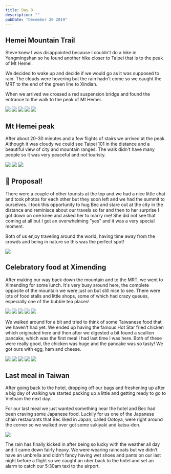 ```yaml
---
title: Day 8
description: ""
pubDate: "December 20 2019"
---
```



## Hemei Mountain Trail

Steve knew I was disappointed because I couldn't do a hike in Yangmingshan so he found another hike closer to Taipei that is to the peak of Mt Hemei.

We decided to wake up and decide if we would go as it was supposed to rain. The clouds were hovering but the rain hadn't come so we caught the MRT to the end of the green line to Xindian.

When we arrived we crossed a red suspension bridge and found the entrance to the walk to the peak of Mt Hemei.

<Grid columns={6}>
  <Img
    src="/src/content/travel/2019-taiwan-vietnam/assets/049115b87a3e4ae58105e460dbbf2d42.jpg"
    aspectRatio={1}
    colSpan={2}
  />
  <Img
    src="/src/content/travel/2019-taiwan-vietnam/assets/c1fbce8c410541909042321afa2ecf4e.jpg"
    aspectRatio={1}
    colSpan={2}
  />
  <Img
    src="/src/content/travel/2019-taiwan-vietnam/assets/5e1627bf2fd54030abcc892e720e31e8.jpg"
    aspectRatio={1}
    colSpan={2}
  />
  <Img
    src="/src/content/travel/2019-taiwan-vietnam/assets/2353ecffd96f41bc8924cb022dfb2ac3.jpg"
    aspectRatio={1}
    colSpan={3}
  />
  <Img
    src="/src/content/travel/2019-taiwan-vietnam/assets/c0088e8acca04766a3248ddc2ffe8078.jpg"
    aspectRatio={1}
    colSpan={3}
  />
</Grid>

## Mt Hemei peak

After about 20-30 minutes and a few flights of stairs we arrived at the peak. Although it was cloudy we could see Taipei 101 in the distance and a beautiful view of city and mountain ranges. The walk didn't have many people so it was very peaceful and not touristy.

<Grid columns={3}>
  <Img
    src="/src/content/travel/2019-taiwan-vietnam/assets/f2dd2ca707ca4901a8f378b309e8e909.jpg"
    aspectRatio={1}
    colSpan={2}
    rowSpan={2}
  />
  <Img
    src="/src/content/travel/2019-taiwan-vietnam/assets/13c46d406fd448a5b64dbefba91d85ae.jpg"
    aspectRatio={1}
  />
  <Img
    src="/src/content/travel/2019-taiwan-vietnam/assets/4531ace134cc438082a56f9cc1cfc5c6.jpg"
    aspectRatio={1}
  />
</Grid>

## 💍 Proposal!

There were a couple of other tourists at the top and we had a nice little chat and took photos for each other but they soon left and we had the summit to ourselves. I took this opportunity to hug Bec and stare out at the city in the distance and reminisce about our travels so far and then to her surprise I got down on one knee and asked her to marry me! She did not see that coming at all but I got an overwhelming "yes" and it was a very special moment.

Both of us enjoy traveling around the world, having time away from the crowds and being in nature so this was the perfect spot!

<Grid>
  <Img src="/src/content/travel/2019-taiwan-vietnam/assets/647342939a02447587d2a0a58b86c826.jpg" />
</Grid>

## Celebratory food at Ximending

After making our way back down the mountain and to the MRT, we went to Ximending for some lunch. It's very busy around here, the complete opposite of the mountain we were just on but still nice to see. There were lots of food stalls and little shops, some of which had crazy queues, especially one of the bubble tea places!

<Grid columns={6}>
  <Img
    src="/src/content/travel/2019-taiwan-vietnam/assets/6c375bdd3cae4d4aa8852b92d8d0ed6a.jpg"
    aspectRatio={1}
    colSpan={2}
  />
  <Img
    src="/src/content/travel/2019-taiwan-vietnam/assets/ecea2125e968406c8a1d7d250decd3d8.jpg"
    aspectRatio={1}
    colSpan={2}
  />
  <Img
    src="/src/content/travel/2019-taiwan-vietnam/assets/7b907067591f44fc9669981cc0943c0e.jpg"
    aspectRatio={1}
    colSpan={2}
  />
  <Img
    src="/src/content/travel/2019-taiwan-vietnam/assets/22cae4182b9444f7846f070cddd88bb8.jpg"
    aspectRatio={1}
    colSpan={3}
  />
  <Img
    src="/src/content/travel/2019-taiwan-vietnam/assets/87c82591976c4f31879b2531288bb210.jpg"
    aspectRatio={1}
    colSpan={3}
  />
</Grid>

We walked around for a bit and tried to think of some Taiwanese food that we haven't had yet.
We ended up having the famous Hot Star fried chicken which originated here and then after we digested a bit found a scallion pancake, which was the first meal I had last time I was here. Both of these were really good, the chicken was huge and the pancake was so tasty! We got ours with egg, ham and cheese.

<Grid columns={6}>
  <Img
    src="/src/content/travel/2019-taiwan-vietnam/assets/62298a29b282430ca0431d4eb3e82f05.jpg"
    aspectRatio={1}
    colSpan={2}
  />
  <Img
    src="/src/content/travel/2019-taiwan-vietnam/assets/c230fa07b89c4de486553f43a5abff19.jpg"
    aspectRatio={1}
    colSpan={2}
  />
  <Img
    src="/src/content/travel/2019-taiwan-vietnam/assets/8eb1960a7d5f4c10b6fb9940cbd4b44a.jpg"
    aspectRatio={1}
    colSpan={2}
  />
  <Img
    src="/src/content/travel/2019-taiwan-vietnam/assets/6b05088248594618a2ba16d9472a28b8.jpg"
    aspectRatio={1}
    colSpan={3}
  />
  <Img
    src="/src/content/travel/2019-taiwan-vietnam/assets/5b168203edbc4cb783fec01acd33952e.jpg"
    aspectRatio={1}
    colSpan={3}
  />
</Grid>

## Last meal in Taiwan

After going back to the hotel, dropping off our bags and freshening up after a big day of walking we started packing up a little and getting ready to go to Vietnam the next day.

For our last meal we just wanted something near the hotel and Bec had been craving some Japanese food. Luckily for us one of the Japanese chain restaurants that Bec liked in Japan, called Ootoya, were right around the corner so we walked over got some sukiyaki and katsu-don.

<Grid>
  <Img src="/src/content/travel/2019-taiwan-vietnam/assets/c46967984f8849c381662e80e847ed22.jpg" />
</Grid>

The rain has finally kicked in after being so lucky with the weather all day and it came down fairly heavy. We were wearing raincoats but we didn't have an umbrella and didn't fancy having wet shoes and pants on our last night before a flight so we caught an uber back to the hotel and set an alarm to catch our 5:30am taxi to the airport.
